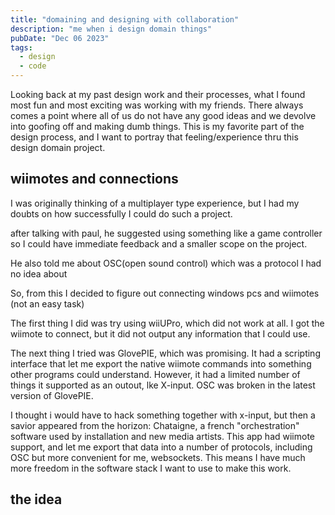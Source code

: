 ```yaml
---
title: "domaining and designing with collaboration"
description: "me when i design domain things"
pubDate: "Dec 06 2023"
tags:
  - design
  - code
---
```


Looking back at my past design work and their processes, what I found most fun and most exciting was working with my friends. There always comes a point where all of us do not have any good ideas and we devolve into goofing off and making dumb things. This is my favorite part of the design process, and I want to portray that feeling/experience thru this design domain project.

## wiimotes and connections

I was originally thinking of a multiplayer type experience, but I had my doubts on how successfully I could do such a project.

after talking with paul, he suggested using something like a game controller so I could have immediate feedback and a smaller scope on the project.

He also told me about OSC(open sound control) which was a protocol I had no idea about

So, from this I decided to figure out connecting windows pcs and wiimotes (not an easy task)

The first thing I did was try using wiiUPro, which did not work at all. I got the wiimote to connect, but it did not output any information that I could use.

The next thing I tried was GlovePIE, which was promising. It had a scripting interface that let me export the native wiimote commands into something other programs could understand. However, it had a limited number of things it supported as an outout, lke X-input. OSC was broken in the latest version of GlovePIE.

I thought i would have to hack something together with x-input, but then a savior appeared from the horizon: Chataigne, a french "orchestration" software used by installation and new media artists. This app had wiimote support, and let me export that data into a number of protocols, including OSC but more convenient for me, websockets. This means I have much more freedom in the software stack I want to use to make this work.

## the idea

